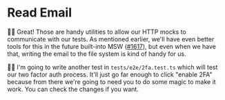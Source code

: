 # Read Email

👨‍💼 Great! Those are handy utilities to allow our HTTP mocks to communicate with
our tests. As mentioned earlier, we'll have even better tools for this in the
future built-into MSW ([#1617](https://github.com/mswjs/msw/pull/1617)), but
even when we have that, writing the email to the file system is kind of handy
for us.

🧝‍♂️ I'm going to write another test in `tests/e2e/2fa.test.ts` which will test
our two factor auth process. It'll just go far enough to click "enable 2FA"
because from there we're going to need you to do some magic to make it work. You
can <DiffLink app1={0} app2={1} preview>check the changes</DiffLink> if you
want.
